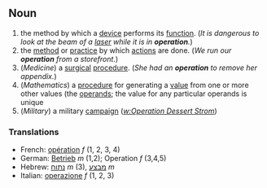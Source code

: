 ==Noun==

# the method by which a [[device]] performs its [[function]].  (''It is dangerous to look at the beam of a [[laser]] while it is in '''operation'''.'')
# the [[method]] or [[practice]] by which [[actions]] are done.  (''We run our '''operation''' from a storefront.'')
# (''Medicine'') a [[surgical]] [[procedure]].  (''She had an '''operation''' to remove her appendix.'')
# (''Mathematics'') a [[procedure]] for generating a [[value]] from one or more other values (the [[operand]]s; the value for any particular operands is unique
# (''Military'') a military [[campaign]] (''[[w:Operation Dessert Strom]]'')

===Translations===

*French: [[opération]] ''f'' (1, 2, 3, 4)
*German: [[Betrieb]] ''m'' (1,2); Operation ''f'' (3,4,5)
*Hebrew: [[נתוח]] ''m'' (3), [[מבצע]] ''m''
*Italian: [[operazione]] ''f'' (1, 2, 3)